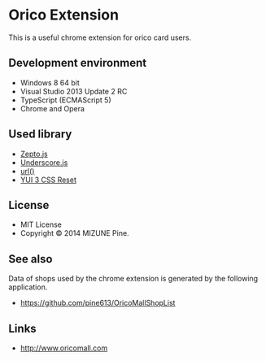 = Orico Extension =

This is a useful chrome extension for orico card users.

== Development environment ==
* Windows 8 64 bit
* Visual Studio 2013 Update 2 RC
* TypeScript (ECMAScript 5)
* Chrome and Opera

== Used library ==
* [http://zeptojs.com Zepto.js]
* [http://underscorejs.org Underscore.js]
* [https://github.com/websanova/js-url url()]
* [http://yuilibrary.com/yui/docs/cssreset/ YUI 3 CSS Reset]

== License ==
* MIT License
* Copyright &copy; 2014 MIZUNE Pine.

== See also ==
Data of shops used by the chrome extension is generated by the following application.
* https://github.com/pine613/OricoMallShopList

== Links ==
* http://www.oricomall.com
